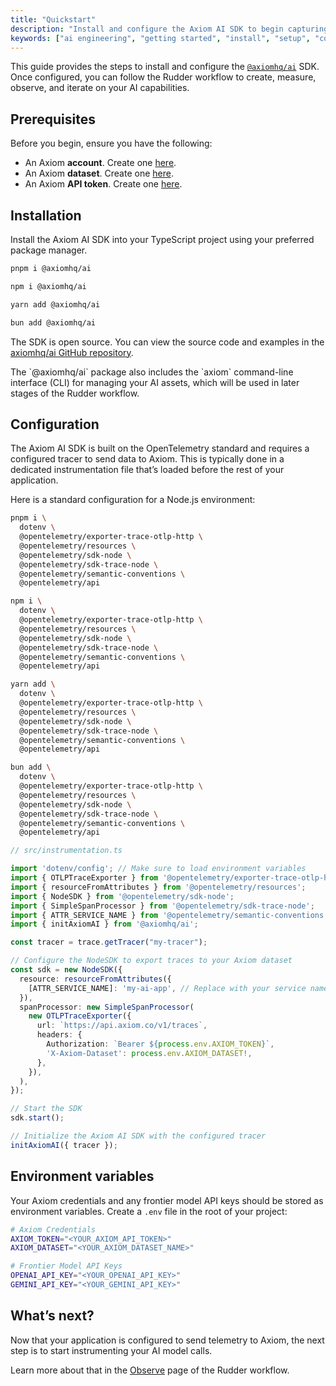 ```yaml
---
title: "Quickstart"
description: "Install and configure the Axiom AI SDK to begin capturing telemetry from your generative AI applications."
keywords: ["ai engineering", "getting started", "install", "setup", "configuration", "opentelemetry"]
---
```


This guide provides the steps to install and configure the [`@axiomhq/ai`](https://github.com/axiomhq/ai) SDK. Once configured, you can follow the Rudder workflow to create, measure, observe, and iterate on your AI capabilities.

## Prerequisites

Before you begin, ensure you have the following:

* An Axiom **account**. Create one [here](https://www.axiom.co/register).
* An Axiom **dataset**. Create one [here](https://app.axiom.co/datasets).
* An Axiom **API token**. Create one [here](https://app.axiom.co/settings/api-tokens).

## Installation

Install the Axiom AI SDK into your TypeScript project using your preferred package manager.

<CodeGroup>

```bash pnpm
pnpm i @axiomhq/ai
```

```bash npm
npm i @axiomhq/ai
```

```bash yarn
yarn add @axiomhq/ai
```

```bash bun
bun add @axiomhq/ai
```

</CodeGroup>

The SDK is open source. You can view the source code and examples in the [axiomhq/ai GitHub repository](https://github.com/axiomhq/ai).

<Note>
The `@axiomhq/ai` package also includes the `axiom` command-line interface (CLI) for managing your AI assets, which will be used in later stages of the Rudder workflow.
</Note>

## Configuration

The Axiom AI SDK is built on the OpenTelemetry standard and requires a configured tracer to send data to Axiom. This is typically done in a dedicated instrumentation file that’s loaded before the rest of your application.

Here is a standard configuration for a Node.js environment:

<CodeGroup>

```bash pnpm
pnpm i \
  dotenv \
  @opentelemetry/exporter-trace-otlp-http \
  @opentelemetry/resources \
  @opentelemetry/sdk-node \
  @opentelemetry/sdk-trace-node \
  @opentelemetry/semantic-conventions \
  @opentelemetry/api
```

```bash npm
npm i \
  dotenv \
  @opentelemetry/exporter-trace-otlp-http \
  @opentelemetry/resources \
  @opentelemetry/sdk-node \
  @opentelemetry/sdk-trace-node \
  @opentelemetry/semantic-conventions \
  @opentelemetry/api
```

```bash yarn
yarn add \
  dotenv \
  @opentelemetry/exporter-trace-otlp-http \
  @opentelemetry/resources \
  @opentelemetry/sdk-node \
  @opentelemetry/sdk-trace-node \
  @opentelemetry/semantic-conventions \
  @opentelemetry/api
```

```bash bun
bun add \
  dotenv \
  @opentelemetry/exporter-trace-otlp-http \
  @opentelemetry/resources \
  @opentelemetry/sdk-node \
  @opentelemetry/sdk-trace-node \
  @opentelemetry/semantic-conventions \
  @opentelemetry/api
```

</CodeGroup>

```typescript
// src/instrumentation.ts

import 'dotenv/config'; // Make sure to load environment variables
import { OTLPTraceExporter } from '@opentelemetry/exporter-trace-otlp-http';
import { resourceFromAttributes } from '@opentelemetry/resources';
import { NodeSDK } from '@opentelemetry/sdk-node';
import { SimpleSpanProcessor } from '@opentelemetry/sdk-trace-node';
import { ATTR_SERVICE_NAME } from '@opentelemetry/semantic-conventions';
import { initAxiomAI } from '@axiomhq/ai';

const tracer = trace.getTracer("my-tracer");

// Configure the NodeSDK to export traces to your Axiom dataset
const sdk = new NodeSDK({
  resource: resourceFromAttributes({
    [ATTR_SERVICE_NAME]: 'my-ai-app', // Replace with your service name
  }),
  spanProcessor: new SimpleSpanProcessor(
    new OTLPTraceExporter({
      url: `https://api.axiom.co/v1/traces`,
      headers: {
        Authorization: `Bearer ${process.env.AXIOM_TOKEN}`,
        'X-Axiom-Dataset': process.env.AXIOM_DATASET!,
      },
    }),
  ),
});

// Start the SDK
sdk.start();

// Initialize the Axiom AI SDK with the configured tracer
initAxiomAI({ tracer });
```

## Environment variables

Your Axiom credentials and any frontier model API keys should be stored as environment variables. Create a `.env` file in the root of your project:

```bash
# Axiom Credentials
AXIOM_TOKEN="<YOUR_AXIOM_API_TOKEN>"
AXIOM_DATASET="<YOUR_AXIOM_DATASET_NAME>"

# Frontier Model API Keys
OPENAI_API_KEY="<YOUR_OPENAI_API_KEY>"
GEMINI_API_KEY="<YOUR_GEMINI_API_KEY>"
```

## What’s next?

Now that your application is configured to send telemetry to Axiom, the next step is to start instrumenting your AI model calls.

Learn more about that in the [Observe](/ai-engineering/observe) page of the Rudder workflow.